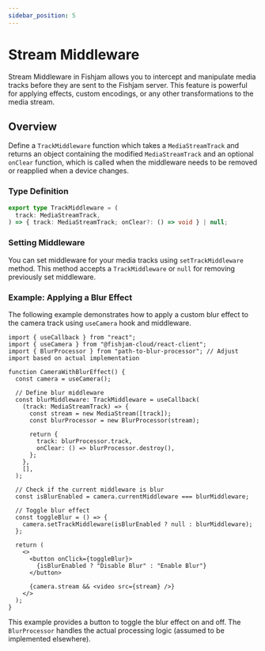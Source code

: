 ```yaml
---
sidebar_position: 5
---
```


# Stream Middleware

Stream Middleware in Fishjam allows you to intercept and manipulate media tracks before they are sent to the Fishjam server.
This feature is powerful for applying effects, custom encodings, or any other transformations to the media stream.

## Overview

Define a `TrackMiddleware` function which takes a `MediaStreamTrack` and returns an object containing the modified `MediaStreamTrack`
and an optional `onClear` function, which is called when the middleware needs to be removed or reapplied when a device changes.

### Type Definition

```typescript
export type TrackMiddleware = (
  track: MediaStreamTrack,
) => { track: MediaStreamTrack; onClear?: () => void } | null;
```

### Setting Middleware

You can set middleware for your media tracks using `setTrackMiddleware` method. This method accepts a `TrackMiddleware` or `null` for removing previously set middleware.

### Example: Applying a Blur Effect

The following example demonstrates how to apply a custom blur effect to the camera track using `useCamera` hook and middleware.

```tsx
import { useCallback } from "react";
import { useCamera } from "@fishjam-cloud/react-client";
import { BlurProcessor } from "path-to-blur-processor"; // Adjust import based on actual implementation

function CameraWithBlurEffect() {
  const camera = useCamera();

  // Define blur middleware
  const blurMiddleware: TrackMiddleware = useCallback(
    (track: MediaStreamTrack) => {
      const stream = new MediaStream([track]);
      const blurProcessor = new BlurProcessor(stream);

      return {
        track: blurProcessor.track,
        onClear: () => blurProcessor.destroy(),
      };
    },
    [],
  );

  // Check if the current middleware is blur
  const isBlurEnabled = camera.currentMiddleware === blurMiddleware;

  // Toggle blur effect
  const toggleBlur = () => {
    camera.setTrackMiddleware(isBlurEnabled ? null : blurMiddleware);
  };

  return (
    <>
      <button onClick={toggleBlur}>
        {isBlurEnabled ? "Disable Blur" : "Enable Blur"}
      </button>

      {camera.stream && <video src={stream} />}
    </>
  );
}
```

This example provides a button to toggle the blur effect on and off. The `BlurProcessor` handles the actual processing logic (assumed to be implemented elsewhere).
